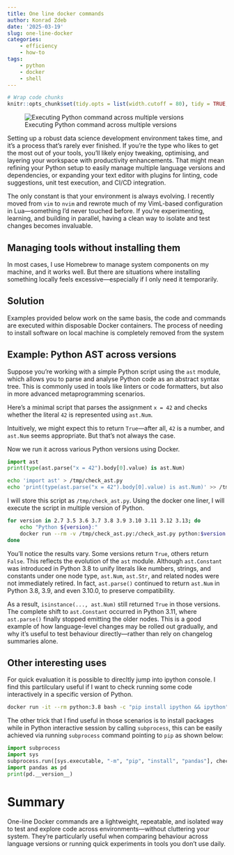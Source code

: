 ```yaml
---
title: One line docker commands
author: Konrad Zdeb
date: '2025-03-19'
slug: one-line-docker
categories: 
    - efficiency
    - how-to
tags:
    - python
    - docker
    - shell
---
```

```r
# Wrap code chunks
knitr::opts_chunk$set(tidy.opts = list(width.cutoff = 80), tidy = TRUE, cache = FALSE)
```


![Executing Python command across multiple versions](images/ast_docker.png)

Setting up a robust data science development environment takes time, and it's a process that’s rarely ever finished. If you’re the type who likes to get the most out of your tools, you’ll likely enjoy tweaking, optimising, and layering your workspace with productivity enhancements. That might mean refining your Python setup to easily manage multiple language versions and dependencies, or expanding your text editor with plugins for linting, code suggestions, unit test execution, and CI/CD integration.

The only constant is that your environment is always evolving. I recently moved from `vim` to `nvim` and rewrote much of my VimL-based configuration in Lua—something I’d never touched before. If you’re experimenting, learning, and building in parallel, having a clean way to isolate and test changes becomes invaluable.

## Managing tools without installing them

In most cases, I use Homebrew to manage system components on my machine, and it works well. But there are situations where installing something locally feels excessive—especially if I only need it temporarily.

## Solution

Examples provided below work on the same basis, the code and commands are executed within disposable Docker containers. The process of needing to install software on local machine is completely removed from the system

## Example: Python AST across versions

Suppose you’re working with a simple Python script using the `ast` module, which allows you to parse and analyse Python code as an abstract syntax tree. This is commonly used in tools like linters or code formatters, but also in more advanced metaprogramming scenarios.

Here’s a minimal script that parses the assignment `x = 42` and checks whether the literal `42` is represented using `ast.Num`.

Intuitively, we might expect this to return `True`—after all, `42` is a number, and `ast.Num` seems appropriate. But that's not always the case.

Now we run it across various Python versions using Docker.

```python
import ast
print(type(ast.parse("x = 42").body[0].value) is ast.Num)
```


```bash
echo 'import ast' > /tmp/check_ast.py
echo 'print(type(ast.parse("x = 42").body[0].value) is ast.Num)' >> /tmp/check_ast.py
```

I will store this script as `/tmp/check_ast.py`. Using the docker one liner, I will execute the script in multiple version of Python.

```bash
for version in 2.7 3.5 3.6 3.7 3.8 3.9 3.10 3.11 3.12 3.13; do
    echo "Python ${version}:"
    docker run --rm -v /tmp/check_ast.py:/check_ast.py python:$version python /check_ast.py
done
```

You’ll notice the results vary. Some versions return `True`, others return `False`. This reflects the evolution of the `ast` module. Although `ast.Constant` was introduced in Python 3.8 to unify literals like numbers, strings, and constants under one node type, `ast.Num`, `ast.Str`, and related nodes were not immediately retired. In fact, `ast.parse()` continued to return `ast.Num` in Python 3.8, 3.9, and even 3.10.0, to preserve compatibility.

As a result, `isinstance(..., ast.Num)` still returned `True` in those versions. The complete shift to `ast.Constant` occurred in Python 3.11, where `ast.parse()` finally stopped emitting the older nodes. This is a good example of how language-level changes may be rolled out gradually, and why it’s useful to test behaviour directly—rather than rely on changelog summaries alone.


## Other interesting uses

For quick evaluation it is possible to direcltly jump into ipython console. I find this partilculary useful if I want to check running some code interactively in a specific version of Python.

```bash
docker run -it --rm python:3.8 bash -c "pip install ipython && ipython"
```

The other trick that I find useful in those scenarios is to install packages while in Python interactive session by calling `subprocess`, this can be easily achieved via running `subprocess` command pointing to `pip` as shown below:

```python
import subprocess
import sys
subprocess.run([sys.executable, "-m", "pip", "install", "pandas"], check=True)
import pandas as pd
print(pd.__version__)
```

# Summary

One-line Docker commands are a lightweight, repeatable, and isolated way to test and explore code across environments—without cluttering your system. They’re particularly useful when comparing behaviour across language versions or running quick experiments in tools you don’t use daily.
